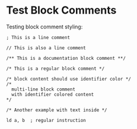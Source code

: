 # Test Block Comments

Testing block comment styling:

```z80-assembly
; This is a line comment

// This is also a line comment

/** This is a documentation block comment **/

/* This is a regular block comment */

/* block content should use identifier color */
/* 
  multi-line block comment
  with identifier colored content
*/

/* Another example with text inside */

ld a, b  ; regular instruction
```
